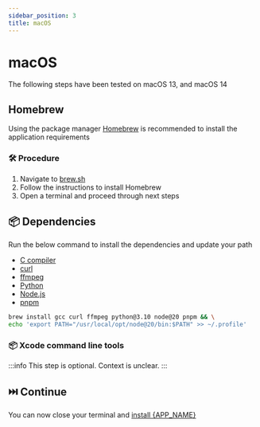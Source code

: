 ```yaml
---
sidebar_position: 3
title: macOS
---
```



# <SimpleIcon icon="apple" color="#BFBFBF" /> macOS

The following steps have been tested on macOS 13, and macOS 14

## <SimpleIcon icon="homebrew" color="#FBB040" /> Homebrew

Using the package manager <SimpleIcon icon="homebrew" color="#FBB040" />
[Homebrew](https://brew.sh/) is recommended to install the application
requirements

### 🛠️ Procedure

1. Navigate to [brew.sh](https://brew.sh/)
2. Follow the instructions to install <SimpleIcon icon="homebrew"
   color="#FBB040" /> Homebrew
3. Open a terminal and proceed through next steps

## 📦 Dependencies

Run the below command to install the dependencies and update your path

- <SimpleIcon
    icon="c"
    color="#003366"
  /> [C compiler](https://gcc.gnu.org/)
- <SimpleIcon
    icon="curl"
    color="#00A7E1"
  /> [curl](https://curl.se/)
- <SimpleIcon
    icon="ffmpeg"
    color="#00ADEF"
  /> [ffmpeg](https://www.ffmpeg.org/)
- <SimpleIcon
    icon="python"
    color="#FFD43B"
  /> [Python](https://www.python.org/)
- <SimpleIcon
    icon="nodedotjs"
    color="#68A063"
  /> [Node.js](https://nodejs.org/)
- <SimpleIcon
    icon="pnpm"
    color="#F06292"
  /> [pnpm](https://pnpm.io/)

```bash
brew install gcc curl ffmpeg python@3.10 node@20 pnpm && \
echo 'export PATH="/usr/local/opt/node@20/bin:$PATH" >> ~/.profile'
```

### 📦 Xcode command line tools

:::info
This step is optional. Context is unclear.
:::

## ⏭️ Continue

You can now close your terminal and [install {APP_NAME}](../application)
